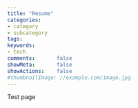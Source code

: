 ```yaml
---
title: "Resume"
categories:
- category
- subcategory
tags:
keywords:
- tech
comments:       false
showMeta:       false
showActions:    false
#thumbnailImage: //example.com/image.jpg
---
```



Test page